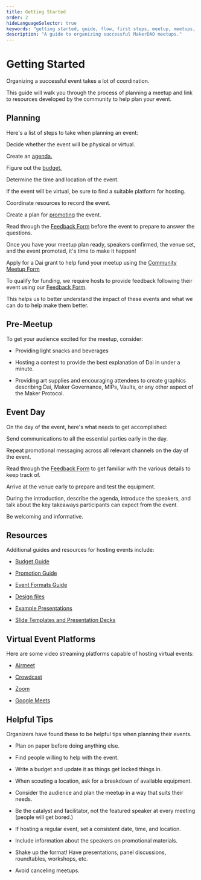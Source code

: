 ```yaml
---
title: Getting Started
order: 2
hideLanguageSelector: true
keywords: "getting started, guide, flow, first steps, meetup, meetups, event, events, microgrant, program, help"
description: "A guide to organizing successful MakerDAO meetups."
---
```


# Getting Started

Organizing a successful event takes a lot of coordination.

This guide will walk you through the process of planning a meetup and link to resources developed by the community to help plan your event.

## Planning

Here's a list of steps to take when planning an event:

<Checklist>

Decide whether the event will be physical or virtual.

Create an [agenda.](/meetups/event-formats-guide/)

Figure out the [budget.](/meetups/budget-guide/)

Determine the time and location of the event.

If the event will be virtual, be sure to find a suitable platform for hosting.

Coordinate resources to record the event.

Create a plan for [promoting](/work_with_us/meetups/promotion-guide/) the event.

Read through the [Feedback Form](https://airtable.com/shr6Icuj6tOy0k55l) before the event to prepare to answer the questions.

</Checklist>

Once you have your meetup plan ready, speakers confirmed, the venue set, and the event promoted, it's time to make it happen!

<CTA>

Apply for a Dai grant to help fund your meetup using the [Community Meetup Form](https://airtable.com/shr4HOtcZ8o3VZmek)

</CTA>

To qualify for funding, we require hosts to provide feedback following their event using our [Feedback Form](https://airtable.com/shr6Icuj6tOy0k55l).

This helps us to better understand the impact of these events and what we can do to help make them better.

## Pre-Meetup

To get your audience excited for the meetup, consider:

- Providing light snacks and beverages

- Hosting a contest to provide the best explanation of Dai in under a minute.

- Providing art supplies and encouraging attendees to create graphics describing Dai, Maker Governance, MIPs, Vaults, or any other aspect of the Maker Protocol.

## Event Day

On the day of the event, here's what needs to get accomplished:

<Checklist>

Send communications to all the essential parties early in the day.

Repeat promotional messaging across all relevant channels on the day of the event.

Read through the [Feedback Form](https://airtable.com/shr6Icuj6tOy0k55l) to get familiar with the various details to keep track of.

Arrive at the venue early to prepare and test the equipment.

During the introduction, describe the agenda, introduce the speakers, and talk about the key takeaways participants can expect from the event.

Be welcoming and informative.

</Checklist>

## Resources

Additional guides and resources for hosting events include:

<List>

- [Budget Guide](/work_with_us/meetups/budget-guide/)

- [Promotion Guide](/work_with_us/meetups/promotion-guide/)

- [Event Formats Guide](/work_with_us/meetups/event-formats-guide/)

- [Design files](https://brand.makerdao.com)

- [Example Presentations](https://github.com/makerdao/awesome-makerdao#videos)

- [Slide Templates and Presentation Decks](https://github.com/ryancreatescopy/community/tree/203253ec20549aa3667729d5b12a0ee7c5834bde/meetups/assets/slides/README.md)

</List>

## Virtual Event Platforms

Here are some video streaming platforms capable of hosting virtual events:

<List>

- [Airmeet](https://www.airmeet.com/)

- [Crowdcast](https://www.crowdcast.io/)

- [Zoom](https://zoom.us/)

- [Google Meets](https://meet.google.com/)

</List>

## Helpful Tips

Organizers have found these to be helpful tips when planning their events.

<List>

- Plan on paper before doing anything else.

- Find people willing to help with the event.

- Write a budget and update it as things get locked things in.

- When scouting a location, ask for a breakdown of available equipment.

- Consider the audience and plan the meetup in a way that suits their needs.

- Be the catalyst and facilitator, not the featured speaker at every meeting \(people will get bored.\)

- If hosting a regular event, set a consistent date, time, and location.

- Include information about the speakers on promotional materials.

- Shake up the format! Have presentations, panel discussions, roundtables, workshops, etc.

- Avoid canceling meetups.

</List>
